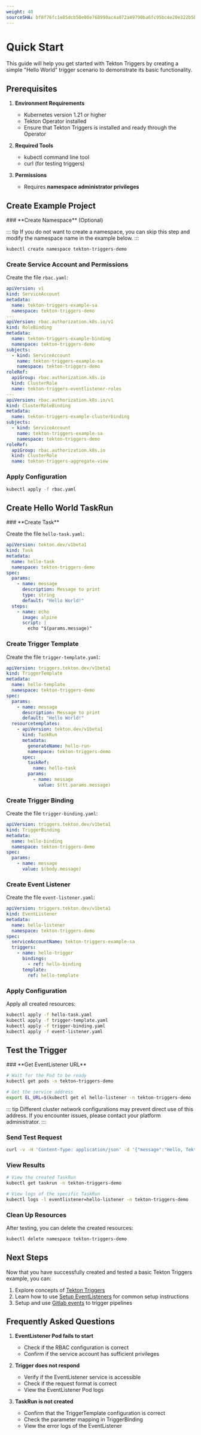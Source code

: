 ```yaml
---
weight: 40
sourceSHA: bf8f76fc1e85dcb50e08e768990ac4a072a49790ba6fc95bc4e20e322b5b6e78
---
```


# Quick Start

This guide will help you get started with Tekton Triggers by creating a simple "Hello World" trigger scenario to demonstrate its basic functionality.

## Prerequisites

1. **Environment Requirements**
   - Kubernetes version 1.21 or higher
   - Tekton Operator installed
   - Ensure that Tekton Triggers is installed and ready through the Operator

2. **Required Tools**
   - kubectl command line tool
   - curl (for testing triggers)

3. **Permissions**

   - Requires **namespace administrator privileges**

## Create Example Project

<Steps>
  ### **Create Namespace** (Optional)

  ::: tip
  If you do not want to create a namespace, you can skip this step and modify the namespace name in the example below.
  :::

  ```bash
  kubectl create namespace tekton-triggers-demo
  ```

  ### **Create Service Account and Permissions**

  Create the file `rbac.yaml`:

  ```yaml
  apiVersion: v1
  kind: ServiceAccount
  metadata:
    name: tekton-triggers-example-sa
    namespace: tekton-triggers-demo
  ---
  apiVersion: rbac.authorization.k8s.io/v1
  kind: RoleBinding
  metadata:
    name: tekton-triggers-example-binding
    namespace: tekton-triggers-demo
  subjects:
    - kind: ServiceAccount
      name: tekton-triggers-example-sa
      namespace: tekton-triggers-demo
  roleRef:
    apiGroup: rbac.authorization.k8s.io
    kind: ClusterRole
    name: tekton-triggers-eventlistener-roles
  ---
  apiVersion: rbac.authorization.k8s.io/v1
  kind: ClusterRoleBinding
  metadata:
    name: tekton-triggers-example-clusterbinding
  subjects:
    - kind: ServiceAccount
      name: tekton-triggers-example-sa
      namespace: tekton-triggers-demo
  roleRef:
    apiGroup: rbac.authorization.k8s.io
    kind: ClusterRole
    name: tekton-triggers-aggregate-view
  ```

  ### Apply Configuration

  ```bash
  kubectl apply -f rbac.yaml
  ```
</Steps>

## Create Hello World TaskRun

<Steps>
  ### **Create Task**

  Create the file `hello-task.yaml`:

  ```yaml
  apiVersion: tekton.dev/v1beta1
  kind: Task
  metadata:
    name: hello-task
    namespace: tekton-triggers-demo
  spec:
    params:
      - name: message
        description: Message to print
        type: string
        default: "Hello World!"
    steps:
      - name: echo
        image: alpine
        script: |
          echo "$(params.message)"
  ```

  ### **Create Trigger Template**

  Create the file `trigger-template.yaml`:

  ```yaml
  apiVersion: triggers.tekton.dev/v1beta1
  kind: TriggerTemplate
  metadata:
    name: hello-template
    namespace: tekton-triggers-demo
  spec:
    params:
      - name: message
        description: Message to print
        default: "Hello World!"
    resourcetemplates:
      - apiVersion: tekton.dev/v1beta1
        kind: TaskRun
        metadata:
          generateName: hello-run-
          namespace: tekton-triggers-demo
        spec:
          taskRef:
            name: hello-task
          params:
            - name: message
              value: $(tt.params.message)
  ```

  ### **Create Trigger Binding**

  Create the file `trigger-binding.yaml`:

  ```yaml
  apiVersion: triggers.tekton.dev/v1beta1
  kind: TriggerBinding
  metadata:
    name: hello-binding
    namespace: tekton-triggers-demo
  spec:
    params:
      - name: message
        value: $(body.message)
  ```

  ### **Create Event Listener**

  Create the file `event-listener.yaml`:

  ```yaml
  apiVersion: triggers.tekton.dev/v1beta1
  kind: EventListener
  metadata:
    name: hello-listener
    namespace: tekton-triggers-demo
  spec:
    serviceAccountName: tekton-triggers-example-sa
    triggers:
      - name: hello-trigger
        bindings:
          - ref: hello-binding
        template:
          ref: hello-template
  ```

  ### Apply Configuration

  Apply all created resources:

  ```bash
  kubectl apply -f hello-task.yaml
  kubectl apply -f trigger-template.yaml
  kubectl apply -f trigger-binding.yaml
  kubectl apply -f event-listener.yaml
  ```
</Steps>

## Test the Trigger

<Steps>
  ### **Get EventListener URL**

  ```bash
  # Wait for the Pod to be ready
  kubectl get pods -n tekton-triggers-demo

  # Get the service address
  export EL_URL=$(kubectl get el hello-listener -n tekton-triggers-demo -o jsonpath='{.status.address.url}')
  ```

  ::: tip
  Different cluster network configurations may prevent direct use of this address. If you encounter issues, please contact your platform administrator.
  :::

  ### **Send Test Request**

  ```bash
  curl -v -H 'Content-Type: application/json' -d '{"message":"Hello, Tekton!"}' $EL_URL
  ```

  ### **View Results**

  ```bash
  # View the created TaskRun
  kubectl get taskrun -n tekton-triggers-demo

  # View logs of the specific TaskRun
  kubectl logs -l eventlistener=hello-listener -n tekton-triggers-demo
  ```

  ### Clean Up Resources

  After testing, you can delete the created resources:

  ```bash
  kubectl delete namespace tekton-triggers-demo
  ```
</Steps>

## Next Steps

Now that you have successfully created and tested a basic Tekton Triggers example, you can:

1. Explore concepts of [Tekton Triggers](./concepts/core_concept.mdx)
2. Learn how to use [Setup EventListeners](./how_to/eventlistener.mdx) for common setup instructions
3. Setup and use [Gitlab events](./how_to/gitlab_events.mdx) to trigger pipelines

## Frequently Asked Questions

1. **EventListener Pod fails to start**
   - Check if the RBAC configuration is correct
   - Confirm if the service account has sufficient privileges

2. **Trigger does not respond**
   - Verify if the EventListener service is accessible
   - Check if the request format is correct
   - View the EventListener Pod logs

3. **TaskRun is not created**
   - Confirm that the TriggerTemplate configuration is correct
   - Check the parameter mapping in TriggerBinding
   - View the error logs of the EventListener
